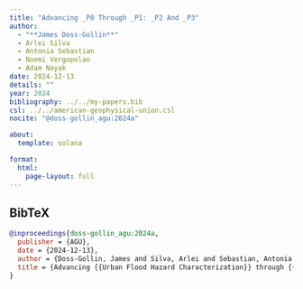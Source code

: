 ```yaml
---
title: "Advancing _P0 Through _P1: _P2 And _P3"
author:
  - "**James Doss-Gollin**"
  - Arlei Silva
  - Antonia Sebastian
  - Noemi Vergopolan
  - Adam Nayak
date: 2024-12-13
details: ""
year: 2024
bibliography: ../../my-papers.bib
csl: ../../american-geophysical-union.csl
nocite: "@doss-gollin_agu:2024a"

about:
  template: solana

format:
  html:
    page-layout: full
---
```


## BibTeX

```bibtex
@inproceedings{doss-gollin_agu:2024a,
  publisher = {AGU},
  date = {2024-12-13},
  author = {Doss-Gollin, James and Silva, Arlei and Sebastian, Antonia and Vergopolan, Noemi and Nayak, Adam},
  title = {Advancing {{Urban Flood Hazard Characterization}} through {{Machine Learning}}: {{Challenges}} and {{Opportunities}}},
}
```